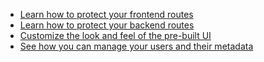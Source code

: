 
- [Learn how to protect your frontend routes](/docs/random)
- [Learn how to protect your backend routes](/docs/random)
- [Customize the look and feel of the pre-built UI](/docs/random)
- [See how you can manage your users and their metadata](/docs/random)
